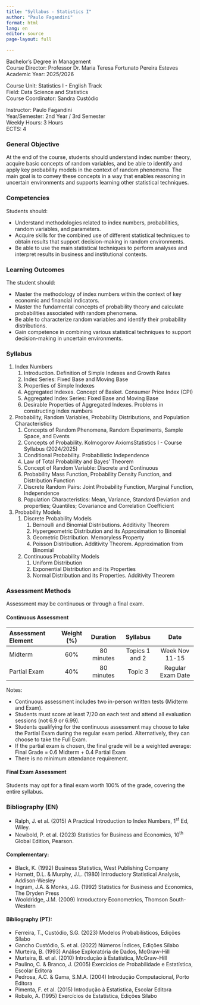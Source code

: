 ```yaml
---
title: "Syllabus - Statistics I"
author: "Paulo Fagandini"
format: html
lang: en
editor: source
page-layout: full

---
```


Bachelor's Degree in Management  
Course Director: Professor Dr. Maria Teresa Fortunato Pereira Esteves  
Academic Year: 2025/2026

Course Unit: Statistics I \- English Track  
Field: Data Science and Statistics  
Course Coordinator: Sandra Custódio

Instructor: Paulo Fagandini  
Year/Semester: 2nd Year / 3rd Semester  
Weekly Hours: 3 Hours  
ECTS: 4

### General Objective

At the end of the course, students should understand index number theory, acquire basic concepts of random variables, and be able to identify and apply key probability models in the context of random phenomena. The main goal is to convey these concepts in a way that enables reasoning in uncertain environments and supports learning other statistical techniques.

### Competencies

Students should:

* Understand methodologies related to index numbers, probabilities, random variables, and parameters.  
* Acquire skills for the combined use of different statistical techniques to obtain results that support decision-making in random environments.  
* Be able to use the main statistical techniques to perform analyses and interpret results in business and institutional contexts.

### Learning Outcomes

The student should:

* Master the methodology of index numbers within the context of key economic and financial indicators.  
* Master the fundamental concepts of probability theory and calculate probabilities associated with random phenomena.  
* Be able to characterize random variables and identify their probability distributions.  
* Gain competence in combining various statistical techniques to support decision-making in uncertain environments.

### Syllabus

1. Index Numbers  
   1. Introduction. Definition of Simple Indexes and Growth Rates  
   2. Index Series: Fixed Base and Moving Base  
   3. Properties of Simple Indexes  
   4. Aggregated Indexes. Concept of Basket. Consumer Price Index (CPI)  
   5. Aggregated Index Series: Fixed Base and Moving Base  
   6. Desirable Properties of Aggregated Indexes. Problems in constructing index numbers  
2. Probability, Random Variables, Probability Distributions, and Population Characteristics  
   1. Concepts of Random Phenomena, Random Experiments, Sample Space, and Events  
   2. Concepts of Probability. Kolmogorov AxiomsStatistics I \- Course Syllabus (2024/2025)  
   3. Conditional Probability. Probabilistic Independence  
   4. Law of Total Probability and Bayes' Theorem  
   5. Concept of Random Variable: Discrete and Continuous  
   6. Probability Mass Function, Probability Density Function, and Distribution Function  
   7. Discrete Random Pairs: Joint Probability Function, Marginal Function, Independence  
   8. Population  Characteristics:  Mean,  Variance,  Standard  Deviation  and  properties;  Quantiles;  Covariance  and Correlation Coefficient  
3. Probability Models  
   1. Discrete Probability Models  
      1. Bernoulli and Binomial Distributions. Additivity Theorem  
      2. Hypergeometric Distribution and its Approximation to Binomial  
      3. Geometric Distribution. Memoryless Property  
      4. Poisson Distribution. Additivity Theorem. Approximation from Binomial  
   2. Continuous Probability Models  
      1. Uniform Distribution  
      2. Exponential Distribution and its Properties  
      3. Normal Distribution and its Properties. Additivity Theorem

### Assessment Methods

Assessment may be continuous or through a final exam.

#### Continuous Assessment

| Assessment Element | Weight (%) | Duration  | Syllabus  | Date |
| :---- | :---: | :---: | :---: | :---: |
| Midterm | 60% | 80 minutes | Topics 1 and 2 | Week Nov 11-15 |
| Partial Exam | 40% | 80 minutes | Topic 3 | Regular Exam Date |

Notes:

* Continuous assessment includes two in-person written tests (Midterm and Exam).  
* Students must score at least 7/20 on each test and attend all evaluation sessions (not 6.9 or 6.99).  
* Students qualifying for the continuous assessment may choose to take the Partial Exam during the regular exam period. Alternatively, they can choose to take the Full Exam.  
* If the partial exam is chosen, the final grade will be a weighted average: Final Grade \= 0.6 Midterm \+ 0.4 Partial Exam  
* There is no minimum attendance requirement.


#### Final Exam Assessment

Students may opt for a final exam worth 100% of the grade, covering the entire syllabus.

### Bibliography (EN)

* Ralph, J. et al. (2015) A Practical Introduction to Index Numbers, 1^st^ Ed, Wiley.
* Newbold, P. et al. (2023) Statistics for Business and Economics, 10^th^ Global Edition, Pearson.

#### Complementary:

* Black, K. (1992) Business Statistics, West Publishing Company  
* Harnett, D.L. & Murphy, J.L. (1980) Introductory Statistical Analysis, Addison-Wesley  
* Ingram, J.A. & Monks, J.G. (1992) Statistics for Business and Economics, The Dryden Press  
* Wooldridge, J.M. (2009) Introductory Econometrics, Thomson South-Western

#### Bibliography (PT):

* Ferreira, T., Custódio, S.G. (2023) Modelos Probabilísticos, Edições Sílabo  
* Gancho Custódio, S. et al. (2022) Números Índices, Edições Sílabo  
* Murteira, B. (1993) Análise Exploratória de Dados, McGraw-Hill  
* Murteira, B. et al. (2010) Introdução à Estatística, McGraw-Hill  
* Paulino, C. & Branco, J. (2005) Exercícios de Probabilidade e Estatística, Escolar Editora  
* Pedrosa, A.C. & Gama, S.M.A. (2004) Introdução Computacional, Porto Editora  
* Pimenta, F. et al. (2015) Introdução à Estatística, Escolar Editora  
* Robalo, A. (1995) Exercícios de Estatística, Edições Sílabo